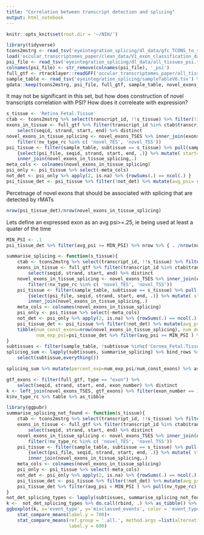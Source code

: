 ```yaml
---
title: "Correlation between transcript detection and splicing"
output: html_notebook
---
```




```r
knitr::opts_knit$set(root.dir = '~/NIH/')
```



```r
library(tidyverse)
tcons2mstrg <- read_tsv('eyeintegration_splicing/dl_data/gfc_TCONS_to_st_MSTRG.tsv.gz')
load('occular_transcriptomes_paper/clean_data/V1_exon_classification_data.Rdata')
psi_file <- read_tsv('eyeintegration_splicing/dl_data/all_tissues_psi.tsv.gz')
colnames(psi_file) <- str_remove(colnames(psi_file), '_psi')
full_gtf <- rtracklayer::readGFF('occular_transcriptomes_paper/all_tissues.combined.gtf')
sample_table <- read_tsv('eyeintegration_splicing/sampleTableV6.tsv') %>% filter(sample %in% colnames(psi_file))
gdata::keep(tcons2mstrg, psi_file, full_gtf, sample_table, novel_exons_TSES, sure = T)
```
It may not be significant in this set, but how does construction of novel transcripts correlation with PSI?
How does it correleate with expression?



```r
s_tissue <- 'Retina_Fetal.Tissue'
ctab <- tcons2mstrg %>% select(transcript_id, !!s_tissue) %>% filter(!is.na(.[,s_tissue]))
exons_in_tissue <- full_gtf %>% filter(transcript_id %in% ctab$transcript_id) %>% 
    select(seqid, strand, start, end) %>% distinct
novel_exons_in_tissue_splicing <- novel_exons_TSES %>% inner_join(exons_in_tissue) %>% 
    filter(!nv_type_rc %in% c( 'novel_TES', 'novel_TSS'))
psi_tissue <- filter(sample_table, subtissue == s_tissue) %>% pull(sample) %>% 
    {select(psi_file, seqid, strand, start, end, .)} %>% mutate( start=start+1) %>% 
    inner_join(novel_exons_in_tissue_splicing,.)
meta_cols <- colnames(novel_exons_in_tissue_splicing)
psi_only <- psi_tissue %>% select(-meta_cols)
not_det <- psi_only %>% apply(2, is.na) %>% {rowSums(.) == ncol(.) }
psi_tissue_det <- psi_tissue %>% filter(!not_det) %>% mutate(avg_psi= select(., -meta_cols) %>% rowMeans())
```

Percetnage of novel exons that should be associated with splicing that are detected by rMATs
```r
nrow(psi_tissue_det)/nrow(novel_exons_in_tissue_splicing)
```
Lets define an expressed exon as an avg psi>=.25, ie being used at least a quater of the time 
```r
MIN_PSI <- .1
psi_tissue_det %>% filter(avg_psi >= MIN_PSI) %>% nrow %>% { . /nrow(novel_exons_in_tissue_splicing)}
```

```r
summarise_splicing <- function(s_tissue){
    ctab <- tcons2mstrg %>% select(transcript_id, !!s_tissue) %>% filter(!is.na(.[,s_tissue]))
    exons_in_tissue <- full_gtf %>% filter(transcript_id %in% ctab$transcript_id) %>% 
        select(seqid, strand, start, end) %>% distinct
    novel_exons_in_tissue_splicing <- novel_exons_TSES %>% inner_join(exons_in_tissue) %>% 
        filter(!nv_type_rc %in% c( 'novel_TES', 'novel_TSS'))
    psi_tissue <- filter(sample_table, subtissue == s_tissue) %>% pull(sample) %>% 
        {select(psi_file, seqid, strand, start, end, .)} %>% mutate( start=start+1) %>% 
        inner_join(novel_exons_in_tissue_splicing,.)
    meta_cols <- colnames(novel_exons_in_tissue_splicing)
    psi_only <- psi_tissue %>% select(-meta_cols)
    not_det <- psi_only %>% apply(2, is.na) %>% {rowSums(.) == ncol(.) }
    psi_tissue_det <- psi_tissue %>% filter(!not_det) %>% mutate(avg_psi= select(., -meta_cols) %>% rowMeans())
    tibble(num_const_exons=nrow(novel_exons_in_tissue_splicing), num_det_rmats=nrow(psi_tissue_det),
           num_exp_psi=psi_tissue_det %>% filter(avg_psi >= MIN_PSI ) %>% nrow)
}
subtissues <- filter(sample_table, !subtissue %in%c('Cornea_Fetal.Tissue', 'synth')) %>% pull(subtissue) %>% unique
splicing_sum <- lapply(subtissues, summarise_splicing) %>% bind_rows %>% mutate(subtissue=subtissues) %>% 
    select(subtissue,everything())

```


```r
splicing_sum %>% mutate(percent_exp=num_exp_psi/num_const_exons) %>% as_tibble
```




```r
gtf_exons <- filter(full_gtf, type == "exon") %>% 
    select(seqid, strand, start, end, exon_number) %>% distinct
k <- left_join(novel_exons_TSES, gtf_exons) %>% filter(exon_number == 1) 
k$nv_type_rc %>% table %>% as_tibble


```

```r
library(ggpubr)
summarise_splicing_not_found <- function(s_tissue){
    ctab <- tcons2mstrg %>% select(transcript_id, !!s_tissue) %>% filter(!is.na(.[,s_tissue]))
    exons_in_tissue <- full_gtf %>% filter(transcript_id %in% ctab$transcript_id) %>% 
        select(seqid, strand, start, end) %>% distinct
    novel_exons_in_tissue_splicing <- novel_exons_TSES %>% inner_join(exons_in_tissue) %>% 
        filter(!nv_type_rc %in% c( 'novel_TES', 'novel_TSS'))
    psi_tissue <- filter(sample_table, subtissue == s_tissue) %>% pull(sample) %>% 
        {select(psi_file, seqid, strand, start, end, .)} %>% mutate( start=start+1) %>% 
        inner_join(novel_exons_in_tissue_splicing,.)
    meta_cols <- colnames(novel_exons_in_tissue_splicing)
    psi_only <- psi_tissue %>% select(-meta_cols)
    not_det <- psi_only %>% apply(2, is.na) %>% {rowSums(.) == ncol(.) }
    psi_tissue_det <- psi_tissue %>% filter(!not_det) %>% mutate(avg_psi= select(., -meta_cols) %>% rowMeans())
    psi_tissue_det %>% filter(avg_psi < MIN_PSI ) %>% pull(nv_type_rc) %>% table 
}
not_det_splicing_types <- lapply(subtissues, summarise_splicing_not_found)
k <-  not_det_splicing_types %>% do.call(rbind, .) %>% as_tibble() %>% gather(event_type, misclassed_events)
ggboxplot(k, x='event_type', y='misclassed_events', color = 'event_type', add = 'jitter') + 
    stat_compare_means(label.y = 700)+
    stat_compare_means(ref.group = '.all.', method.args =list(alternative = 'greater'), 
                       label.y = 600)
    

```













